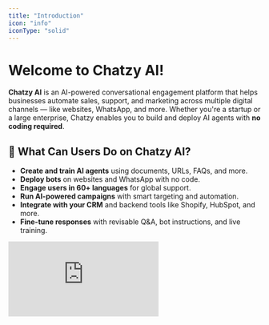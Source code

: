 ```yaml
---
title: "Introduction"
icon: "info"
iconType: "solid"
---
```


# Welcome to Chatzy AI\!

**Chatzy AI** is an AI-powered conversational engagement platform that helps businesses automate sales, support, and marketing across multiple digital channels — like websites, WhatsApp, and more. Whether you're a startup or a large enterprise, Chatzy enables you to build and deploy AI agents with **no coding required**.

## 🚀 What Can Users Do on Chatzy AI?

- **Create and train AI agents** using documents, URLs, FAQs, and more.
- **Deploy bots** on websites and WhatsApp with no code.
- **Engage users in 60\+ languages** for global support.
- **Run AI-powered campaigns** with smart targeting and automation.
- **Integrate with your CRM** and backend tools like Shopify, HubSpot, and more.
- **Fine-tune responses** with revisable Q&A, bot instructions, and live training.

<iframe className="w-full aspect-video rounded-xl" src="https://www.youtube.com/embed/XsG1vbrNZdk?si=ERnseCeV-F4LHmTr" title="YouTube video player" frameborder="0" allow="accelerometer; autoplay; clipboard-write; encrypted-media; gyroscope; picture-in-picture; web-share" referrerpolicy="strict-origin-when-cross-origin" allowfullscreen />

<Columns cols={2}>
  <Card title="Build AI Agent" icon="sparkles" href="https://app.chatzy.ai/templates?tab=all-agents">
    
  </Card>
  <Card title="Deploy To Website" icon="globe" href="https://app.chatzy.ai/channels/website">
    
  </Card>
</Columns>

<Columns cols={2}>
  <Card title="Deploy To WhatsApp" icon="whatsapp" href="https://app.chatzy.ai/channels/whatsapp?stage=connect">
    
  </Card>
  <Card title="Run WhatsApp Campaign" icon="megaphone" href="https://app.chatzy.ai/campaigns?create=true">
    
  </Card>
</Columns>

<Columns cols={2}>
  <Card title="Create Automated Journeys" icon="git-merge" href="https://app.chatzy.ai/journeys">
    
  </Card>
  <Card title="Connect External Tools/CRM" icon="plug-2" href="https://app.chatzy.ai/integrations">
    
  </Card>
</Columns>